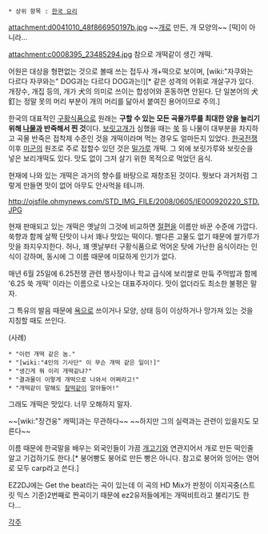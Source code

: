  * 상위 항목 : [[한국 요리]]

attachment:d0041010_48f866950197b.jpg
~~[[개]]로 만든, 개 모양의~~ [떡]이 아니라...

attachment:c0008395_23485294.jpg
참으로 개떡같이 생긴 개떡.

어원은 대상을 형편없는 것으로 볼때 쓰는 접두사 개+떡으로 보이며, [wiki:"자쿠와는 다르다 자쿠와는" DOG과는 다르다 DOG과는!][* 같은 성격의 어휘로 개살구가 있다. 개장수, 개집 등의, 개가 犬의 의미로 쓰이는 합성어와 혼동하면 안된다. 단 일본어의 犬釘는 정말 못의 머리 부분이 개의 머리를 닮아서 붙여진 용어이므로 주의.]

한국의 대표적인 [[구황식품]]으로 원래는 '''구할 수 있는 모든 곡물가루를 최대한 양을 늘리기 위해 [[나물]]과 반죽해서 찐 것'''이다. [[보릿고개]]가 심했을 때는 [[쑥]] 등 나물이 대부분을 차지하고 곡물 반죽은 접착제 수준인 것을 개떡이라며 먹는 경우도 얼마든지 있었다. [[한국전쟁]] 이후 [[미군]]의 원조로 주로 접할수 있던 것은 [[밀가루]] 개떡. 그 외에 보릿가루와 보릿순을 넣은 보리개떡도 있다. 맛도 없이 그저 살기 위한 목적으로 먹었던 음식.

현재에 나와 있는 개떡은 과거의 향수를 바탕으로 재창조된 것이다. 뭣보다 과거처럼 그렇게 만들면 맛이 없어 아무도 안사먹을 테니까. 

http://ojsfile.ohmynews.com/STD_IMG_FILE/2008/0605/IE000920220_STD.JPG

현재 판매되고 있는 개떡은 옛날의 그것에 비교하면 [[절편]]을 이름만 바꾼 수준에 가깝다. 쑥향과 함께 살짝 단맛이 나서 꽤나 맛있는 떡이다. 별다른 고물도 없기 때문에 쌀가루가 맛을 좌지우지한다. 허나, 꽤 옛날부터 구황식품으로 먹어온 탓에 가난한 음식이라는 인식이 강하며, 동시에 그 이름 때문에 미묘하게 인기가 없다. 

매년 6월 25일에 6.25전쟁 관련 행사장이나 학교 급식에 보리쌀로 만듴 주먹밥과 함께 '6.25 쑥 개떡' 이라는 이름으로 나오는 대표주자이다. 맛이 없더라도 최소한 불평은 말자.

그 특유의 발음 때문에 [[욕]]으로 쓰이거나 모양, 상태 등이 이상하거나 망가져 있는 것을 지칭할 때도 쓰인다.

(사례)
 * "이런 개떡 같은 놈."
 * "[wiki:"4인의 기사단" 이 무슨 개떡 같은 일이!]"
 * "생긴게 뭐 이리 개떡같냐?"
 * "결과물이 이렇게 개떡으로 나와서 어쩌라고!"
 * "개떡같이 말해도 [[찰떡]]같이 알아들어!"

그래도 개떡은 맛있다. 너무 오해하지 말자. 

~~[wiki:"장건웅" 캐떡]과는 무관하다~~ ~~하지만 그의 실력과는 관련이 있을지도 모른다~~

이름 때문에 한국말을 배우는 외국인들이 가끔 [[개고기]]와 연관지어서 개로 만든 떡인줄 알고 기겁하기도 한다.[* 붕어빵도 붕어로 만든 빵은 아니다. 참고로 붕어와 잉어는 영어로 모두 carp라고 쓴다.]

EZ2DJ에는 Get the beat라는 곡이 있는데 이 곡의 HD Mix가 판정이 이지곡중(스트릿 믹스 기준)2번째로 짠곡이기 때문에 ez2유저들에게는 개떡비트라고 불리기도 한다...

[[각주]]
